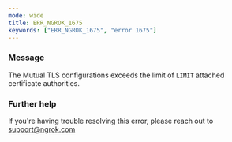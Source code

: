 ```yaml
---
mode: wide
title: ERR_NGROK_1675
keywords: ["ERR_NGROK_1675", "error 1675"]
---
```


### Message

The Mutual TLS configurations exceeds the limit of `LIMIT` attached certificate authorities.

### Further help

If you're having trouble resolving this error, please reach out to [support@ngrok.com](mailto:support@ngrok.com?subject=Help%20with%20ERR_NGROK_1675)
